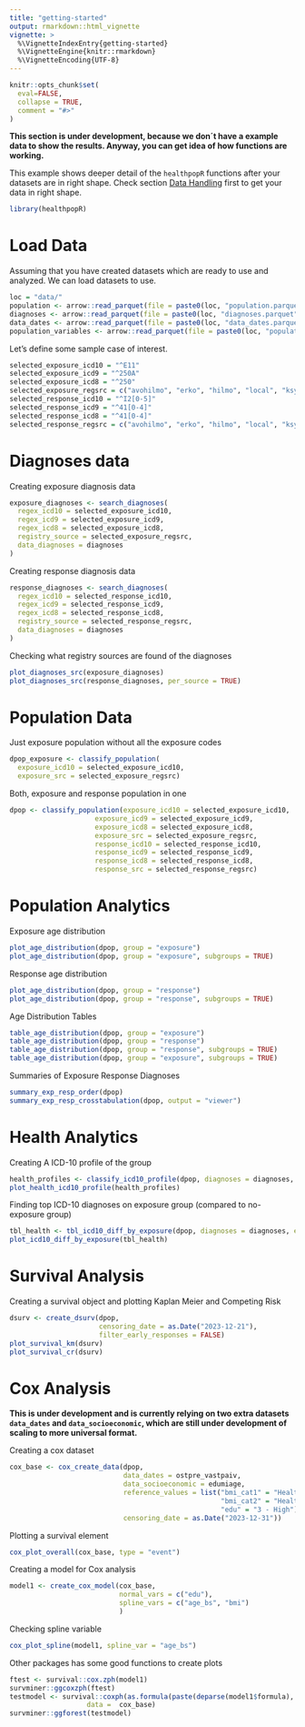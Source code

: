 ```yaml
---
title: "getting-started"
output: rmarkdown::html_vignette
vignette: >
  %\VignetteIndexEntry{getting-started}
  %\VignetteEngine{knitr::rmarkdown}
  %\VignetteEncoding{UTF-8}
---
```


```r
knitr::opts_chunk$set(
  eval=FALSE,
  collapse = TRUE,
  comment = "#>"
)
```

**This section is under development, because we don´t have a example data to show the results. Anyway, you can get idea of how functions are working.**

This example shows deeper detail of the `healthpopR` functions after your datasets are in right shape. Check section [Data Handling](articles/data-handling.html) first to get your data in right shape.

```r
library(healthpopR)
```


# Load Data 

Assuming that you have created datasets which are ready to use and analyzed. We can load datasets to use. 

```r
loc = "data/" 
population <- arrow::read_parquet(file = paste0(loc, "population.parquet"))
diagnoses <- arrow::read_parquet(file = paste0(loc, "diagnoses.parquet"))
data_dates <- arrow::read_parquet(file = paste0(loc, "data_dates.parquet"))
population_variables <- arrow::read_parquet(file = paste0(loc, "population_variables.parquet"))
```

Let's define some sample case of interest.

```r
selected_exposure_icd10 = "^E11"
selected_exposure_icd9 = "^250A"
selected_exposure_icd8 = "^250"
selected_exposure_regsrc = c("avohilmo", "erko", "hilmo", "local", "ksyy", "soshilmo", "syopa")
selected_response_icd10 = "^I2[0-5]"
selected_response_icd9 = "^41[0-4]"
selected_response_icd8 = "^41[0-4]"
selected_response_regsrc = c("avohilmo", "erko", "hilmo", "local", "ksyy", "soshilmo", "syopa")
```

# Diagnoses data 

Creating exposure diagnosis data 

```r
exposure_diagnoses <- search_diagnoses(
  regex_icd10 = selected_exposure_icd10,
  regex_icd9 = selected_exposure_icd9,
  regex_icd8 = selected_exposure_icd8,
  registry_source = selected_exposure_regsrc,
  data_diagnoses = diagnoses
)
```

Creating response diagnosis data

```r
response_diagnoses <- search_diagnoses(
  regex_icd10 = selected_response_icd10,
  regex_icd9 = selected_response_icd9,
  regex_icd8 = selected_response_icd8,
  registry_source = selected_response_regsrc,
  data_diagnoses = diagnoses
)
```

Checking what registry sources are found of the diagnoses

```r
plot_diagnoses_src(exposure_diagnoses)
plot_diagnoses_src(response_diagnoses, per_source = TRUE)
```



# Population Data 

Just exposure population without all the exposure codes 

```r
dpop_exposure <- classify_population(
  exposure_icd10 = selected_exposure_icd10,
  exposure_src = selected_exposure_regsrc)
```

Both, exposure and response population in one 

```r
dpop <- classify_population(exposure_icd10 = selected_exposure_icd10,
                     exposure_icd9 = selected_exposure_icd9,
                     exposure_icd8 = selected_exposure_icd8,
                     exposure_src = selected_exposure_regsrc,
                     response_icd10 = selected_response_icd10,
                     response_icd9 = selected_response_icd9,
                     response_icd8 = selected_response_icd8,
                     response_src = selected_response_regsrc)
```



# Population Analytics 

Exposure age distribution 

```r
plot_age_distribution(dpop, group = "exposure")
plot_age_distribution(dpop, group = "exposure", subgroups = TRUE)
```

Response age distribution 

```r
plot_age_distribution(dpop, group = "response")
plot_age_distribution(dpop, group = "response", subgroups = TRUE)
```

Age Distribution Tables 

```r
table_age_distribution(dpop, group = "exposure")
table_age_distribution(dpop, group = "response")
table_age_distribution(dpop, group = "response", subgroups = TRUE)
table_age_distribution(dpop, group = "exposure", subgroups = TRUE)
```

Summaries of Exposure Response Diagnoses 

```r
summary_exp_resp_order(dpop)
summary_exp_resp_crosstabulation(dpop, output = "viewer")
```

# Health Analytics

Creating A ICD-10 profile of the group

```r
health_profiles <- classify_icd10_profile(dpop, diagnoses = diagnoses, exposure_icd10 = selected_exposure_icd10, exposure_src = selected_exposure_regsrc)
plot_health_icd10_profile(health_profiles)
```

Finding top ICD-10 diagnoses on exposure group (compared to no-exposure group)

```r
tbl_health <- tbl_icd10_diff_by_exposure(dpop, diagnoses = diagnoses, exposure_icd10 = selected_exposure_icd10, exposure_src = selected_exposure_regsrc)
plot_icd10_diff_by_exposure(tbl_health)
```


# Survival Analysis

Creating a survival object and plotting Kaplan Meier and Competing Risk

```r
dsurv <- create_dsurv(dpop, 
                      censoring_date = as.Date("2023-12-21"), 
                      filter_early_responses = FALSE)
plot_survival_km(dsurv)
plot_survival_cr(dsurv)
```

# Cox Analysis

**This is under development and is currently relying on two extra datasets `data_dates` and `data_socioeconomic`, which are still under development of scaling to more universal format. **

Creating a cox dataset

```r
cox_base <- cox_create_data(dpop, 
                            data_dates = ostpre_vastpaiv, 
                            data_socioeconomic = edumiage,
                            reference_values = list("bmi_cat1" = "Healthy Weight", 
                                                    "bmi_cat2" = "Healthy Weight", 
                                                    "edu" = "3 - High"),
                            censoring_date = as.Date("2023-12-31"))
```

Plotting a survival element

```r
cox_plot_overall(cox_base, type = "event")
```


Creating a model for Cox analysis

```r
model1 <- create_cox_model(cox_base,  
                           normal_vars = c("edu"), 
                           spline_vars = c("age_bs", "bmi") 
                           )
```

Checking spline variable

```r
cox_plot_spline(model1, spline_var = "age_bs")
```

Other packages has some good functions to create plots

```r
ftest <- survival::cox.zph(model1)
survminer::ggcoxzph(ftest)
testmodel <- survival::coxph(as.formula(paste(deparse(model1$formula), collapse = " ")),
                   data =  cox_base)
survminer::ggforest(testmodel)
```

